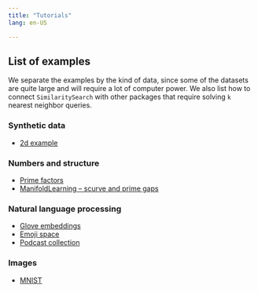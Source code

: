 ```yaml
---
title: "Tutorials"
lang: en-US

---
```


## List of examples
We separate the examples by the kind of data, since some of the datasets are quite large and will require a lot of computer power. We also list how to connect `SimilaritySearch` with other packages that require solving `k` nearest neighbor queries.

### Synthetic data
- [2d example](syn2d.qmd)

### Numbers and structure
- [Prime factors](primes.qmd)
- [ManifoldLearning -- scurve and prime gaps ](using-manifoldlearning.qmd)

### Natural language processing
- [Glove embeddings](glove.qmd)
- [Emoji space](emojispace.qmd)
- [Podcast collection](podcast-collection.qmd)

### Images
- [MNIST](mnist.qmd)
